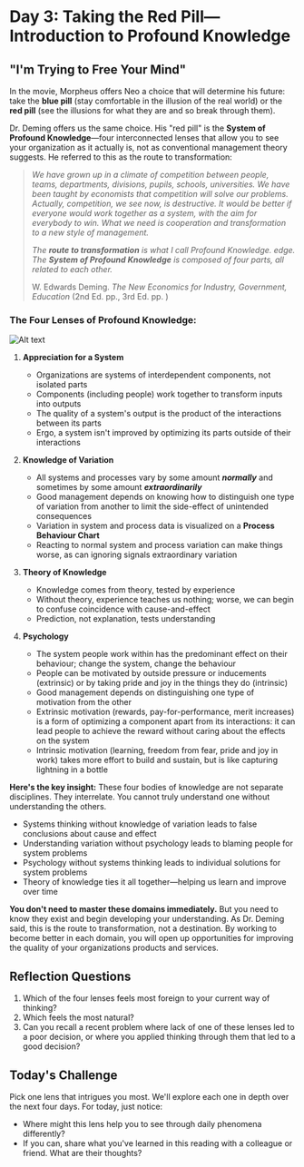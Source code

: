 # Day 3: Taking the Red Pill—Introduction to Profound Knowledge

## "I'm Trying to Free Your Mind"

In the movie, Morpheus offers Neo a choice that will determine his future: take the **blue pill** (stay comfortable in the illusion of the real world) or the **red pill** (see the illusions for what they are and so break through them).

Dr. Deming offers us the same choice. His "red pill" is the **System of Profound Knowledge**—four interconnected lenses that allow you to see your organization as it actually is, not as conventional management theory suggests. He referred to this as the route to transformation:

>*We have grown up in a climate of competition between people, teams, departments, divisions, pupils, schools, universities. We have been taught by economists that competition will solve our problems. Actually, competition, we see now, is destructive. It would be better if everyone would work together as a system, with the aim for everybody to win. What we need is cooperation and transformation to a new style of management.*
>
>*The **route to transformation** is what I call Profound Knowledge. edge. The **System of Profound Knowledge** is composed of four parts, all related to each other.*
>
>W. Edwards Deming. *The New Economics for Industry, Government, Education* (2nd Ed. pp., 3rd Ed. pp. )

### The Four Lenses of Profound Knowledge:

![Alt text](./img/sopk-quadrants.png)

1. **Appreciation for a System**
   - Organizations are systems of interdependent components, not isolated parts
   - Components (including people) work together to transform inputs into outputs
   - The quality of a system's output is the product of the interactions between its parts
   - Ergo, a system isn't improved by optimizing its parts outside of their interactions

2. **Knowledge of Variation**
   - All systems and processes vary by some amount ***normally*** and sometimes by some amount ***extraordinarily***
   - Good management depends on knowing how to distinguish one type of variation from another to limit the side-effect of unintended consequences
   - Variation in system and process data is visualized on a **Process Behaviour Chart**
   - Reacting to normal system and process variation can make things worse, as can ignoring signals extraordinary variation
     
3. **Theory of Knowledge**
   - Knowledge comes from theory, tested by experience
   - Without theory, experience teaches us nothing; worse, we can begin to confuse coincidence with cause-and-effect
   - Prediction, not explanation, tests understanding

4. **Psychology**
   - The system people work within has the predominant effect on their behaviour; change the system, change the behaviour
   - People can be motivated by outside pressure or inducements (extrinsic) or by taking pride and joy in the things they do (intrinsic)
   - Good management depends on distinguishing one type of motivation from the other
   - Extrinsic motivation (rewards, pay-for-performance, merit increases) is a form of optimizing a component apart from its interactions: it can lead people to achieve the reward without caring about the effects on the system
   - Intrinsic motivation (learning, freedom from fear, pride and joy in work) takes more effort to build and sustain, but is like capturing lightning in a bottle

**Here's the key insight:** These four bodies of knowledge are not separate disciplines. They interrelate. You cannot truly understand one without understanding the others.

- Systems thinking without knowledge of variation leads to false conclusions about cause and effect
- Understanding variation without psychology leads to blaming people for system problems
- Psychology without systems thinking leads to individual solutions for system problems
- Theory of knowledge ties it all together—helping us learn and improve over time

**You don't need to master these domains immediately.** But you need to know they exist and begin developing your understanding. As Dr. Deming said, this is the route to transformation, not a destination. By working to become better in each domain, you will open up opportunities for improving the quality of your organizations products and services.

## Reflection Questions
1. Which of the four lenses feels most foreign to your current way of thinking?
2. Which feels the most natural?
3. Can you recall a recent problem where lack of one of these lenses led to a poor decision, or where you applied thinking through them that led to a good decision?

## Today's Challenge
Pick one lens that intrigues you most. We'll explore each one in depth over the next four days. For today, just notice: 

- Where might this lens help you to see through daily phenomena differently? 
- If you can, share what you've learned in this reading with a colleague or friend. What are their thoughts?
